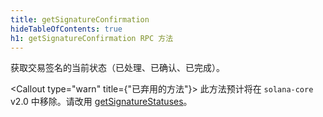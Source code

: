 ```yaml
---
title: getSignatureConfirmation
hideTableOfContents: true
h1: getSignatureConfirmation RPC 方法
---
```


获取交易签名的当前状态（已处理、已确认、已完成）。

<Callout type="warn" title={"已弃用的方法"}>
  此方法预计将在 `solana-core` v2.0 中移除。请改用
  [getSignatureStatuses](/docs/rpc/http/getsignaturestatuses)。
</Callout>
